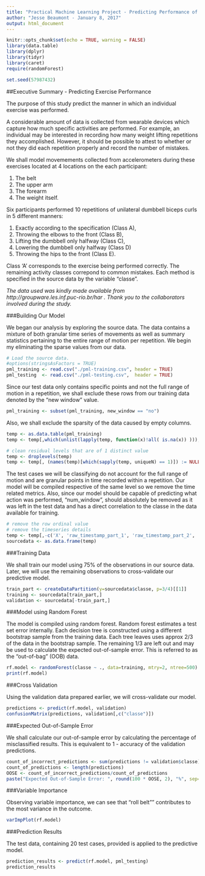 ```yaml
---
title: "Practical Machine Learning Project - Predicting Performance of Exercise Movements"
author: "Jesse Beaumont - January 8, 2017"
output: html_document
---
```


```r
knitr::opts_chunk$set(echo = TRUE, warning = FALSE)
library(data.table)
library(dplyr)
library(tidyr)
library(caret)
require(randomForest)

set.seed(57987432)
```


##Executive Summary - Predicting Exercise Performance

The purpose of this study predict the manner in which an individual exercise was performed.

A considerable amount of data is collected from wearable devices which capture how much specific activities are performed. 
For example, an individual may be interested in recording how many weight lifting repetitions they accomplished.
However, it should be possible to attest to whether or not they did each repetition properly and record  the number of mistakes.

We shall model movemements collected from accelerometers during these exercises located at 4 locations on the each participant:

   1. The belt
   2. The upper arm
   3. The forearm
   4. The weight itself.

Six participants performed 10 repetitions of unilateral dumbbell biceps curls in 
5 different manners: 

   1. Exactly according to the specification (Class A),
   2. Throwing the elbows to the front (Class B),
   3. Lifting the dumbbell only halfway (Class C),
   4. Lowering the dumbbell only halfway (Class D)
   5. Throwing the hips to the front (Class E).

Class 'A' corresponds to the exercise being performed correctly. The remaining activity classes correpond to common mistakes.
Each method is specified in the source data by the variable "classe".


_The data used was kindly made available from http://groupware.les.inf.puc-rio.br/har .  Thank you to the collaborators involved during the study._


###Building Our Model

We began our analysis by exploring the source data. The data contains a mixture of both granular
time series of movements as well as summary statistics pertaining to the entire range of motion per 
repetition.  We begin my eliminating the sparse values from our data.

```r
# Load the source data.
#options(stringsAsFactors = TRUE)
pml_training <- read.csv("./pml-training.csv", header = TRUE)
pml_testing  <- read.csv("./pml-testing.csv",  header = TRUE)
```

Since our test data only contains specific points and not the full range of motion in a repetition, 
we shall exclude these rows from our training data denoted by the "new window" value.

```r
pml_training <- subset(pml_training, new_window == "no")
```

Also, we shall exclude the sparsity of the data caused by empty columns.

```r
temp <- as.data.table(pml_training)
temp <- temp[,which(unlist(lapply(temp, function(x)!all( is.na(x)) ))), with=F]

# clean residual levels that are of 1 distinct value
temp <- droplevels(temp)
temp <- temp[, (names(temp)[which(sapply(temp, uniqueN) == 1)]) := NULL]
```

The test cases we will be classifying do not account for the full range of motion and are granular
points in time recorded within a repetition. Our model will be compiled respective of the same level
so we remove the time related metrics. Also, since our model should be capable of predicting what action
was performed, "num_window", should absolutely be removed as it was left in the test data and has a direct
correlation to the classe in the data available for training.

```r
# remove the row ordinal value
# remove the timeseries details
temp <- temp[,-c('X', 'raw_timestamp_part_1', 'raw_timestamp_part_2', 'cvtd_timestamp', 'num_window')]
sourcedata <- as.data.frame(temp)
```



###Training Data

We shall train our model using 75% of the observations in our source data.
Later, we will use the remaining observations to cross-validate
our predictive model.

```r
train_part <- createDataPartition(y=sourcedata$classe, p=3/4)[[1]]
training <- sourcedata[train_part,]
validation <- sourcedata[-train_part,]
```



###Model using Random Forest

The model is compiled using random forest.
Random forest estimates a test set error internally. Each decision tree 
is constructed using a different bootstrap sample from the training data.
Each tree leaves uses approx 2/3 of the data in the bootstrap sample. The remaining 1/3
are left out and may be used to calculate the expected out-of-sample error.  This is 
referred to as the "out-of-bag" (OOB) data. 

```r
rf.model <- randomForest(classe ~ ., data=training, mtry=2, ntree=500)
print(rf.model)
```



###Cross Validation

Using the validation data prepared earlier, we will cross-validate our model.

```r
predictions <- predict(rf.model, validation)
confusionMatrix(predictions, validation[,c("classe")])
```



###Expected Out-of-Sample Error

We shall calculate our out-of-sample error by calculating the percentage 
of misclassified results.  This is equivalent to 1 - accuracy of the validation
predictions.

```r
count_of_incorrect_predictions <- sum(predictions != validation$classe)
count_of_predictions <- length(predictions)
OOSE <- count_of_incorrect_predictions/count_of_predictions
paste("Expected Out-of-Sample Error: ", round(100 * OOSE, 2), "%", sep="")
```



###Variable Importance

Observing variable importance, we can see that "roll belt"" contributes to the most variance in the
outcome.

```r
varImpPlot(rf.model)
```



###Prediction Results

The test data, containing 20 test cases, provided is applied to the predictive model.

```r
prediction_results <- predict(rf.model, pml_testing)
prediction_results
```

